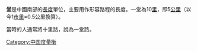 {{No references|time=2021-10-15T15:01:46+00:00}}
'''堂'''是中國南部的[[長度|長度]]單位，主要用作形容路程的長度。一堂為10[[里|里]]，即5[[公里|公里]]（以今1[[市里|市里]]=0.5公里換算）。

當時的人通常將十里路，說為一堂路。

{{長度單位}}

[[Category:中国度量衡|Category:中国度量衡]]